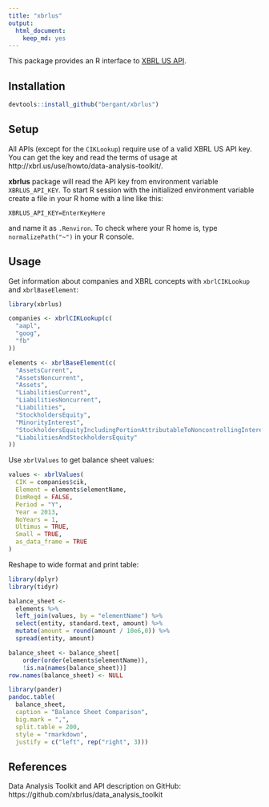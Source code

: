 ```yaml
---
title: "xbrlus"
output: 
  html_document: 
    keep_md: yes
---
```


This package provides an R interface to 
[XBRL US API](https://github.com/xbrlus/data_analysis_toolkit).



## Installation

```r
devtools::install_github("bergant/xbrlus")
```

## Setup
All APIs (except for the `CIKLookup`) require use of a valid XBRL US API
key. You can get the key and read the terms of usage at
http://xbrl.us/use/howto/data-analysis-toolkit/.

__xbrlus__ package will read the API key from environment variable
`XBRLUS_API_KEY`.
To start R session with the initialized environment variable
create a file in your R home with a line like this:

`XBRLUS_API_KEY=EnterKeyHere`

and name it as `.Renviron`. To check where your R home is, type `normalizePath("~")` in your R console.

## Usage
Get information about companies and XBRL concepts with `xbrlCIKLookup` 
and `xbrlBaseElement`: 
```r
library(xbrlus) 

companies <- xbrlCIKLookup(c(
  "aapl", 
  "goog", 
  "fb"
)) 

elements <- xbrlBaseElement(c(
  "AssetsCurrent",
  "AssetsNoncurrent",
  "Assets",
  "LiabilitiesCurrent",
  "LiabilitiesNoncurrent",
  "Liabilities",
  "StockholdersEquity",
  "MinorityInterest",
  "StockholdersEquityIncludingPortionAttributableToNoncontrollingInterest",
  "LiabilitiesAndStockholdersEquity"
))
```

Use `xbrlValues` to get balance sheet values:
```r
values <- xbrlValues( 
  CIK = companies$cik, 
  Element = elements$elementName, 
  DimReqd = FALSE, 
  Period = "Y",
  Year = 2013,
  NoYears = 1,
  Ultimus = TRUE,
  Small = TRUE,
  as_data_frame = TRUE
)
```

Reshape to wide format and print table:
```r
library(dplyr)
library(tidyr)

balance_sheet <- 
  elements %>% 
  left_join(values, by = "elementName") %>% 
  select(entity, standard.text, amount) %>% 
  mutate(amount = round(amount / 10e6,0)) %>%  
  spread(entity, amount)

balance_sheet <- balance_sheet[
    order(order(elements$elementName)),   
    !is.na(names(balance_sheet))]
row.names(balance_sheet) <- NULL

library(pander)
pandoc.table(
  balance_sheet,
  caption = "Balance Sheet Comparison",
  big.mark = ",",
  split.table = 200,
  style = "rmarkdown",
  justify = c("left", rep("right", 3)))

```


## References
Data Analysis Toolkit and API description on GitHub: https://github.com/xbrlus/data_analysis_toolkit
